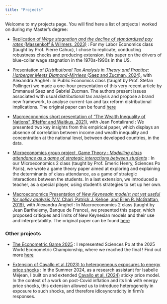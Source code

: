 ```yaml
---
title: "Projects"
--- 
```


Welcome to my projects page. You will find here a list of projects I worked on during my Master's degree:

- [Replication of *Wage stagnation and the decline of standardized pay rates* (Massenkoff & Wilmers, 2023)](Replication_Massenkoff_and_Wilmers_2023.qmd) : For my Labor Economics class (taught by Prof. Pierre Cahuc), I chose to replicate, conducting robustness checks and producing extension, this paper on the drivers of blue-collar wage stagnation in the 1970s-1990s in the US. 

- [Presentation of *Distributional Tax Analysis in Theory and Practice: Harberger Meets Diamond-Mirrlees* (Saez and Zucman, 2024)](Presentation_Saez_Zucman_2024.pdf), with Alexandra Anghel : In Public Economics class (taught by Prof. Stefan Pollinger) we made a one-hour presentation of this very recent article by Emmanuel Saez and Gabriel Zucman. The authors present issues associated with usual distributional tax analysis and propose a brand new framework, to analyse current-tax and tax reform distributional implications. The original paper can be found [here](https://eml.berkeley.edu/~saez//saez-zucmanNBER24incidence.pdf)

- [Macroeconomics short presentation of “The Wealth Inequality of Nations” (Pfeffer and Waitkus, 2021)](Pres_Macro.pdf), with Jean Fontalirand : We presented two key insights from this empirical paper, which displays an absence of correlation between income and wealth inequality and concentration at the national level, between developed countries, in the data. 

- [Microeconomics group project, Game Theory : *Modelling class attendance as a game of strategic
interactions between students*](Micro_Group_Project.pdf) : In our Microeconomics 2 class (taught by Prof. Emeric Henry, Sciences Po Paris), we wrote a game theory paper aimed at exploring and explaining the determinants of class attendance, as a game of strategic interactions between the students. In a last extension, we introduced a teacher, as a special player, using student's strategies to set up her own. 

- [Macroeconomics Presentation of *New Keynesain models: not yet useful for policy analysis* (V.V. Chari, Patrick J. Kehoe, and Ellen R. McGrattan, 2019)](Presentation_Chari_et_al.pdf), with Alexandra Anghel : In Macroeconomics 2 class (taught by Jean Barthelemy, Banque de France), we presented this paper, which proposed critiques and limits of New Keynesian models and their use and interpretability. The original paper can be found [here](https://www.aeaweb.org/articles?id=10.1257/mac.1.1.242)



### Other projects

- [The Econometric Game 2025](Econometric_game.qmd) : I represented Sciences Po at the 2025 World Econometric Championship, where we reached the final ! Find out more [here](Econometric_game.qmd)

- [Extension of Cavallo et al.(2023) to heterogeneous exposures to energy price shocks](Cavallo_et_al_extension.pdf) : In the Summer 2024, as a research assistant for Isabelle Méjean, I built on and extended [Cavallo et al. (2024)](https://www.aeaweb.org/articles?id=10.1257/aeri.20230454) sticky price model. In the context of a work on post-Covid inflation and its link with energy price shocks, this extension allowed us to introduce heterogeneity in exposure to such shocks, and therefore idiosyncraticity in firm's responses. 
